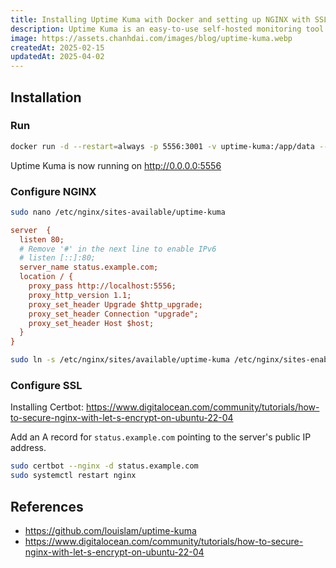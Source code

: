 ```yaml
---
title: Installing Uptime Kuma with Docker and setting up NGINX with SSL
description: Uptime Kuma is an easy-to-use self-hosted monitoring tool.
image: https://assets.chanhdai.com/images/blog/uptime-kuma.webp
createdAt: 2025-02-15
updatedAt: 2025-04-02
---
```


## Installation

### Run

```bash
docker run -d --restart=always -p 5556:3001 -v uptime-kuma:/app/data --name uptime-kuma louislam/uptime-kuma:1
```

Uptime Kuma is now running on http://0.0.0.0:5556

### Configure NGINX

```bash
sudo nano /etc/nginx/sites-available/uptime-kuma
```

```ini
server  {
  listen 80;
  # Remove '#' in the next line to enable IPv6
  # listen [::]:80;
  server_name status.example.com;
  location / {
    proxy_pass http://localhost:5556;
    proxy_http_version 1.1;
    proxy_set_header Upgrade $http_upgrade;
    proxy_set_header Connection "upgrade";
    proxy_set_header Host $host;
  }
}
```

```bash
sudo ln -s /etc/nginx/sites/available/uptime-kuma /etc/nginx/sites-enabled/
```

### Configure SSL

Installing Certbot: https://www.digitalocean.com/community/tutorials/how-to-secure-nginx-with-let-s-encrypt-on-ubuntu-22-04

Add an A record for `status.example.com` pointing to the server's public IP address.

```bash
sudo certbot --nginx -d status.example.com
sudo systemctl restart nginx
```

## References

- https://github.com/louislam/uptime-kuma
- https://www.digitalocean.com/community/tutorials/how-to-secure-nginx-with-let-s-encrypt-on-ubuntu-22-04
